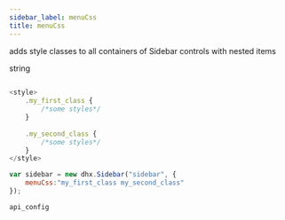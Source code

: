 ```yaml
---
sidebar_label: menuCss
title: menuCss
---
```



          


<Short>
 
adds style classes to all containers of Sidebar controls with nested items 





</Short>



<Type>
 string


</Type>


~~~js
 
<style>
    .my_first_class {
        /*some styles*/
    }
 
    .my_second_class {
        /*some styles*/
    }
</style>

var sidebar = new dhx.Sidebar("sidebar", {
    menuCss:"my_first_class my_second_class"
});


~~~
	api_config

<Descr>
 





</Descr>

